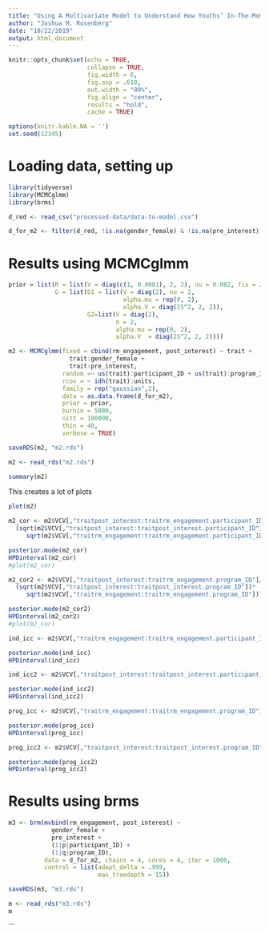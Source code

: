 ```yaml
---
title: "Using A Multivariate Model to Understand How Youths’ In-The-Moment Engagement Predicts Changes in Youths’ Interest"
author: "Joshua M. Rosenberg"
date: "10/22/2019"
output: html_document
---
```


```r
knitr::opts_chunk$set(echo = TRUE, 
                      collapse = TRUE,
                      fig.width = 6,
                      fig.asp = .618,
                      out.width = "80%", 
                      fig.align = "center", 
                      results = "hold", 
                      cache = TRUE) 

options(knitr.kable.NA = '')
set.seed(12345)
```

# Loading data, setting up

```r
library(tidyverse)
library(MCMCglmm)
library(brms)

d_red <- read_csv("processed-data/data-to-model.csv")

d_for_m2 <- filter(d_red, !is.na(gender_female) & !is.na(pre_interest)) # if there are missing vals in the fixed predictors, MCMCglmm gives a warning
```

# Results using MCMCglmm

```r
prior = list(R = list(V = diag(c(1, 0.0001), 2, 2), nu = 0.002, fix = 2),
             G = list(G1 = list(V = diag(2), nu = 2,
                                alpha.mu = rep(0, 2),
                                alpha.V = diag(25^2, 2, 2)),
                      G2=list(V = diag(2),
                              n = 2,
                              alpha.mu = rep(0, 2),
                              alpha.V  = diag(25^2, 2, 2))))

m2 <- MCMCglmm(fixed = cbind(rm_engagement, post_interest) ~ trait + 
                 trait:gender_female + 
                 trait:pre_interest,
               random =~ us(trait):participant_ID + us(trait):program_ID,
               rcov = ~ idh(trait):units,
               family = rep("gaussian",2),
               data = as.data.frame(d_for_m2),
               prior = prior,
               burnin = 5000,
               nitt = 100000,
               thin = 40,
               verbose = TRUE)

saveRDS(m2, "m2.rds")
```

```r
m2 <- read_rds("m2.rds")
```

```r
summary(m2)
```

This creates a lot of plots
```r
plot(m2)
```

```r
m2_cor <- m2$VCV[,"traitpost_interest:traitrm_engagement.participant_ID"]/
  (sqrt(m2$VCV[,"traitpost_interest:traitpost_interest.participant_ID"])*
     sqrt(m2$VCV[,"traitrm_engagement:traitrm_engagement.participant_ID"]))

posterior.mode(m2_cor)
HPDinterval(m2_cor)
#plot(m2_cor)

m2_cor2 <- m2$VCV[,"traitpost_interest:traitrm_engagement.program_ID"]/
  (sqrt(m2$VCV[,"traitpost_interest:traitpost_interest.program_ID"])*
     sqrt(m2$VCV[,"traitrm_engagement:traitrm_engagement.program_ID"]))

posterior.mode(m2_cor2)
HPDinterval(m2_cor2)
#plot(m2_cor)

ind_icc <- m2$VCV[,"traitrm_engagement:traitrm_engagement.participant_ID"]/(m2$VCV[,"traitrm_engagement:traitrm_engagement.participant_ID"] + m2$VCV[,"traitrm_engagement.units"])

posterior.mode(ind_icc)
HPDinterval(ind_icc)

ind_icc2 <- m2$VCV[,"traitpost_interest:traitpost_interest.participant_ID"]/(m2$VCV[,"traitpost_interest:traitpost_interest.participant_ID"] + m2$VCV[,"traitpost_interest.units"])

posterior.mode(ind_icc2)
HPDinterval(ind_icc2)

prog_icc <- m2$VCV[,"traitrm_engagement:traitrm_engagement.program_ID"]/(m2$VCV[,"traitrm_engagement:traitrm_engagement.program_ID"] + m2$VCV[,"traitrm_engagement.units"])

posterior.mode(prog_icc)
HPDinterval(prog_icc)

prog_icc2 <- m2$VCV[,"traitpost_interest:traitpost_interest.program_ID"]/(m2$VCV[,"traitpost_interest:traitpost_interest.program_ID"] + m2$VCV[,"traitpost_interest.units"])

posterior.mode(prog_icc2)
HPDinterval(prog_icc2)
```

# Results using brms

```r
m3 <- brm(mvbind(rm_engagement, post_interest) ~ 
            gender_female + 
            pre_interest +
            (1|p|participant_ID) +
            (1|q|program_ID),
          data = d_for_m2, chains = 4, cores = 4, iter = 1000,
          control = list(adapt_delta = .999,
                         max_treedepth = 15))

saveRDS(m3, "m3.rds")
```

```r
m <- read_rds("m3.rds")
m
```
```